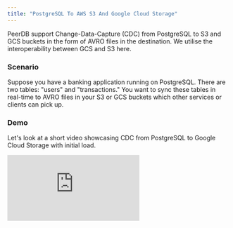 ```yaml
---
title: "PostgreSQL To AWS S3 And Google Cloud Storage"
---
```


PeerDB support Change-Data-Capture (CDC) from PostgreSQL to S3 and GCS buckets in the form of AVRO files in the destination.
We utilise the interoperability between GCS and S3 here.

### Scenario
Suppose you have a banking application running on PostgreSQL. There are two tables: "users" and "transactions." You want to sync these tables in real-time to AVRO files in your S3 or GCS buckets which other services or clients can pick up.

### Demo
Let's look at a short video showcasing CDC from PostgreSQL to Google Cloud Storage with initial load.

<div style={{ position: "relative", paddingBottom: "56.25%", height: 0 }}>
  <iframe
    src="https://www.loom.com/embed/c0eedb0355ed44f6a9edd86a3defd8a0?sid=880445dd-8b45-4100-82a2-f6da65f3945a"
    frameBorder={0}
    webkitallowfullscreen=""
    mozallowfullscreen=""
    allowFullScreen=""
    style={{
      position: "absolute",
      top: 0,
      left: 0,
      width: "100%",
      height: "100%"
    }}
  />
</div>

### Prerequisites

1. Enable logical decoding in PostgreSQL. Ensure that the following settings/GUCs are properly configured:
   1. wal_level: logical
   2. max_wal_senders: >1
   3. max_replication_slots: 4
2. Enable replication access for a PostgreSQL user - ALTER USER pg_user REPLICATION;
3. Ensure that both tables have primary keys. Composite primaries are also fine. If not, make sure your tables have REPLICA IDENTITY FULL.
4. If you are using PostgreSQL on the cloud, below links capture how to enable logical replication for each cloud:
   1. [AWS RDS and Aurora PostgreSQL](https://docs.aws.amazon.com/AmazonRDS/latest/AuroraUserGuide/AuroraPostgreSQL.Replication.Logical.html#AuroraPostgreSQL.Replication.Logical.Configure)
   2. [Azure Database for PostgreSQL - Flexible Server](https://learn.microsoft.com/azure/postgresql/flexible-server/concepts-logical#pre-requisites-for-logical-replication-and-logical-decoding)
   3. [GCP Cloud SQL PostgreSQL](https://cloud.google.com/sql/docs/PostgreSQL/replication/configure-logical-replication#configure-your-postgresql-instance)
5. Ensure you have an existing bucket to use.
6. For GCS, you must [create a HMAC key-pair](https://cloud.google.com/storage/docs/authentication/managing-hmackeys) and use this for `ACCESS_KEY_ID` and `SECRET_ACCESS_KEY` in the Docker compose file.  

### Step 1: Add PostgreSQL and S3/GCS Peers

Run the following commands to let PeerDB know about the existing PostgreSQL and S3.

```sql
-- Connect to PeerDB
psql "port=9900 host=localhost password=peerdb"

-- Add PostgreSQL and Event Hubs peers
CREATE PEER postgres_peer FROM PostgreSQL (...);
CREATE PEER s3_peer FROM S3 (...);
-- Or, CREATE PEER gcs_peer FROM S3 (...);
```

Please refer to our CREATE PEER documentation for [storage peers](/sql/commands/create-peer#storage-peers-s3-and-gcs).

### **Step 2: Real-Time CDC from PostgreSQL to S3/GCS**

To facilitate real-time Change Data Capture (CDC) from PostgreSQL to S3 or GCS, set up your peers and then create a mirror using the following SQL syntax:

```sql
CREATE MIRROR IF NOT EXISTS <mirror-name>
FROM <postgres-peer-name> TO <storage-peer-name>
WITH TABLE MAPPING(
    <source-schema>.<table>:<destination_name>,
    ... -- Repeat as required for multiple tables
)
WITH(
    max_batch_size = <number>,
    publication_name = '<publication-name>'
);
```

Example:

```sql
CREATE MIRROR IF NOT EXISTS test_mirror_interop
FROM test_pg_peer TO test_gcs_peer
WITH TABLE MAPPING(
    schema1.table1:dest_table1,
    schema1.table2:dest_table2
    -- Add more tables as required
)
WITH(
    max_batch_size = 300000,
    publication_name = 'test_publication'
);
```

Parameters:

- **`mirror-name`**: Desired name for the mirror.
- **`postgres-peer-name`**: Name of the PostgreSQL peer.
- **`storage-peer-name`**: Name of the S3/GCS peer.
- **max_batch_size**: Maximum number of records in a batch.
- **publication_name**: Name of the publication.

Remember to adjust placeholder values (\<...\>) with your specific details and preferences.
The example above has been abbreviated for clarity; ensure you provide all the necessary mappings and configurations in practice.

### **Step 3: Validate the Mirror**

Validate the mirror by checking if the number of files in the bucket.

### Step 4: Monitor the MIRROR

You can connect to [`localhost:8085`](http://`localhost:8085`) to get full visibility into the different jobs and steps that PeerDB is taking under the covers to manage the MIRROR.

![Managing Mirror](../../images/managing_mirror.png)

### Step 5: DROP MIRROR

To make it easy in your development and test environments, PeerDB also introduces the DROP MIRROR command. DROP MIRROR drops all the underlying objects that CREATE MIRROR generates. More details are available in this [PR](https://github.com/PeerDB-io/peerdb/pull/93).

```sql
-- drop the mirror
DROP MIRROR test_mirror_interop;
```
